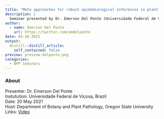 ```yaml
---
title: "Meta approaches for robust epidemiological inferences in plant disease management research"
description: |
  Seminar presented by Dr. Emerson Del Ponte (Universidade Federal de Viçosa, Brazil) for the Department of Botany and Plant Pathology, Oregon State University, on May 20 2021.  
author:
  - name: Emerson Del Ponte
    url: https://twitter.com/emdelponte
date: 05-26-2021
output:
  distill::distill_article:
    self_contained: false
preview: preview-delponte.png
categories:
  - BPP Seminars
---
```



### About

Presenter: Dr. Emerson Del Ponte \
Instutution: Universidade Federal de Viçosa, Brazil \
Date: 20 May 2021 \
Host: Department of Botany and Plant Pathology, Oregon State University \
Links: [Video](https://www.youtube.com/watch?v=xoIWexJ1alU)  
